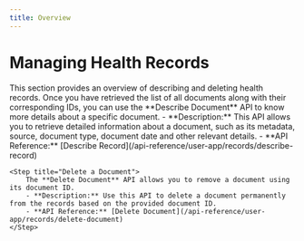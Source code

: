 ```yaml
---
title: Overview
---
```


# Managing Health Records


<Note>
    This section provides an overview of describing and deleting health records.
</Note>

<Steps>
    <Step title="Describe a Document">
        Once you have retrieved the list of all documents along with their corresponding IDs, you can use the **Describe Document** API to know more details about a specific document.
        - **Description:** This API allows you to retrieve detailed information about a document, such as its metadata, source, document type, document date and other relevant details.
        - **API Reference:** [Describe Record](/api-reference/user-app/records/describe-record)
    </Step>

    <Step title="Delete a Document">
        The **Delete Document** API allows you to remove a document using its document ID.
        - **Description:** Use this API to delete a document permanently from the records based on the provided document ID.
        - **API Reference:** [Delete Document](/api-reference/user-app/records/delete-document)
    </Step>
</Steps>
